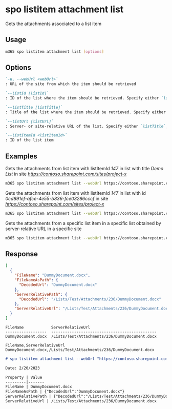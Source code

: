 
# spo listitem attachment list

Gets the attachments associated to a list item

## Usage

```sh
m365 spo listitem attachment list [options]
```

## Options

```md definition-list
`-u, --webUrl <webUrl>`
: URL of the site from which the item should be retrieved

`--listId [listId]`
: ID of the list where the item should be retrieved. Specify either `listTitle`, `listId` or `listUrl`

`--listTitle [listTitle]`
: Title of the list where the item should be retrieved. Specify either `listTitle`, `listId` or `listUrl`

`--listUrl [listUrl]`
: Server- or site-relative URL of the list. Specify either `listTitle`, `listId` or `listUrl`

`--listItemId <listItemId>`
: ID of the list item
```

<Global />

## Examples

Gets the attachments from list item with listItemId _147_ in list with title _Demo List_ in site _https://contoso.sharepoint.com/sites/project-x_

```sh
m365 spo listitem attachment list --webUrl https://contoso.sharepoint.com/sites/project-x --listTitle "Demo List" --listItemId 147
```

Gets the attachments from list item with listItemId _147_ in list with id _0cd891ef-afce-4e55-b836-fce03286cccf_ in site _https://contoso.sharepoint.com/sites/project-x_

```sh
m365 spo listitem attachment list --webUrl https://contoso.sharepoint.com/sites/project-x --listId 0cd891ef-afce-4e55-b836-fce03286cccf --listItemId 147
```

Gets the attachments from a specific list item in a specific list obtained by server-relative URL in a specific site

```sh
m365 spo listitem attachment list --webUrl https://contoso.sharepoint.com/sites/project-x --listUrl /sites/project-x/Documents --listItemId 147
```

## Response

<Tabs>
  <TabItem value="JSON">

  ```json
  [
    {
      "FileName": "DummyDocument.docx",
      "FileNameAsPath": {
        "DecodedUrl": "DummyDocument.docx"
      },
      "ServerRelativePath": {
        "DecodedUrl": "/Lists/Test/Attachments/236/DummyDocument.docx"
      },
      "ServerRelativeUrl": "/Lists/Test/Attachments/236/DummyDocument.docx"
    }
  ]
  ```

  </TabItem>
  <TabItem value="Text">

  ```text
  FileName            ServerRelativeUrl  
  ------------------  ----------------------------------------------
  DummyDocument.docx  /Lists/Test/Attachments/236/DummyDocument.docx
  ```

  </TabItem>
  <TabItem value="CSV">

  ```csv
  FileName,ServerRelativeUrl
  DummyDocument.docx,/Lists/Test/Attachments/236/DummyDocument.docx
  ```

  </TabItem>
  <TabItem value="Markdown">

  ```md
  # spo listitem attachment list --webUrl "https://contoso.sharepoint.com" --listTitle "Test" --listItemId "236"

  Date: 2/20/2023

  Property | Value
  ---------|-------
  FileName | DummyDocument.docx
  FileNameAsPath | {"DecodedUrl":"DummyDocument.docx"}
  ServerRelativePath | {"DecodedUrl":"/Lists/Test/Attachments/236/DummyDocument.docx"}
  ServerRelativeUrl | /Lists/Test/Attachments/236/DummyDocument.docx
  ```

  </TabItem>
</Tabs>

